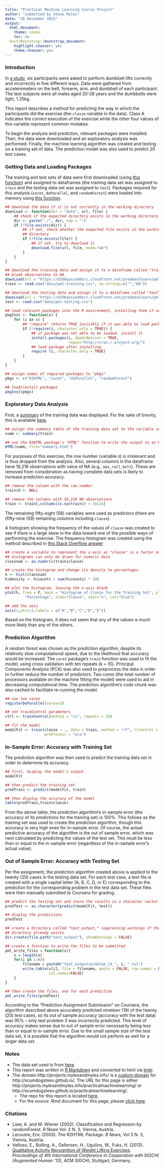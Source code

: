 ```yaml
---
title: "Practical Machine Learning Course Project"
author: "submitted by Steve Myles"
date: "26 December 2015"
output:
  html_document:
    theme: cosmo
    toc: no
  knitrBootstrap::bootstrap_document:
    highlight.chooser: yes
    theme.chooser: yes
---
```


### Introduction

In [a study][link], six participants were asked to perform dumbbell lifts 
correctly and incorrectly in five different ways.  Data were gathered from 
accelerometers on the belt, forearm, arm, and dumbbell of each participant.  The
test subjects were all males aged 20-28 years and the dumbbells were light, 
1.25kg.

This report describes a method for predicting the way in which the participants
did the exercise (the `classe` variable in the data).  Class A indicates the 
correct execution of the exercise while the other four values of this variable
represent common mistakes.

To begin the analysis and prediction, relevant packages were installed.  Then, 
the data were downloaded and an exploratory analysis was performed.  Finally, 
the machine learning algorithm was created and testing on a training set of 
data.  The prediction model was also used to predict 20 test cases. 

### Getting Data and Loading Packages

The training and test sets of data were first downloaded (using 
[this function][downLoad]) and assigned to dataframes (the training data set was 
assigned to `train` and the testing data set was assigned to `test`).  Packages 
required for this analysis (`caret`, `doParallel`, and `randomForest`) were 
loaded into memory using [this function][pkgInst].

```r
## download the data if it is not currently in the working directory
downLoad <- function(dir = "data", url, file) {
    ## check if the expected directory exists in the working directory.
    dir <- paste("./", dir, sep = "")
    if (!file.exists(dir)) {
        ## if not, check whether the expected file exists in the working 
        ## directory
        if (!file.exists(file)) {
            ## if not, try to download it
            download.file(url, file, mode="wb")
        }
    }
}

## download the training data and assign it to a dataframe called "train," converting
## blank observations to NA
downLoad(url = "https://d396qusza40orc.cloudfront.net/predmachlearn/pml-training.csv")
train <- read.csv("data/pml-training.csv", na.strings=c("","NA"))

## download the testing data and assign it to a dataframe called "test"
downLoad(url = "https://d396qusza40orc.cloudfront.net/predmachlearn/pml-testing.csv")
test <- read.csv("data/pml-testing.csv")

## load relevant packages into the R environment, installing them if necessary
pkgInst <- function(x) {
    for (i in x) {
        ## "require" returns TRUE invisibly if it was able to load package
        if (!require(i, character.only = TRUE)) {
            ## if package was not able to be loaded, install it
            install.packages(i, dependencies = TRUE, 
                             repos="http://cran.r-project.org/")
            ## load package after installing
            require (i, character.only = TRUE)
        }
    }
}

## assign names of required packages to "pkgs"
pkgs <- c("R2HTML", "caret", "doParallel", "randomForest")

## load/install packages
pkgInst(pkgs)
```

### Exploratory Data Analysis

First, a [summary][summary] of the training data was displayed.  For the 
sake of brevity, this is available [here][summary].

```r
## assign the summary table of the training data set to the variable summ
summ <- summary(train)

## use the R2HTML package's "HTML" function to write the output to an html file
HTML(summ, file="summary.html")
```

For purposes of this exercise, the row number (variable `X`) is irrelevant and 
is thus dropped from the analysis.  Also, several columns in the dataframe have 
19,216 observations with value of NA (e.g., `max_roll_belt`).  These are removed 
from consideration as having complete data sets is likely to increase prediction 
accuracy.

```r
## remove the column with the row number
train$X <- NULL

## remove the columns with 19,216 NA observations
train <- train[,colSums(is.na(train)) < 19216]
```

The remaining fifty-eight (58) variables were used as predictors (there are
(fifty-nine (59) remaining columns including `classe`).

A histogram showing the frequency of the values of `classe` was created to 
see if there is a large skew in the data toward one of the possible ways of
performing the exercise.  The frequency histogram was created using the method
described in [this Stack Overflow answer][soanswer]

```r
## create a variable to represent the x-axis as "classe" is a factor and
## histograms can only be drawn for numeric data
classnum <- as.numeric(train$classe)

## create the histogram and change its density to percentages
h <- hist(classnum)
h$density <- h$counts / sum(h$counts) * 100
```
```r
## plot the histogram, leaving the x-axis blank
plot(h, freq = F, main = "Histogram of Classe for the Training Set", ylab = 
         "Percentage", xlab="Classe", xaxt="n", col="blue")

## add the axis
axis(1,at=1:5,labels = c("A","B","C","D","E"))
```

Based on the histogram, it does not seem that any of the values is much more
likely than any of the others.

### Prediction Algorithm

A random forest was chosen as the prediction algorithm, despite its relatively 
slow computational speed, due to the likelihood that accuracy would be 
increased.  The `caret` package's `train` function was used to fit the model, 
using cross validation with ten repeats (k = 10).  Principal Components Analysis 
(PCA) was also used to preprocess the data in order to further reduce the number 
of predictors.  Two cores (the total number of processors available on the 
machine fitting the model) were used to aid in decreasing computational time. 
The prediction algorithm's code chunk was also cached to facilitate re-running 
the model.

```r
## use two cores
registerDoParallel(cores=2)

## set trainControl parameters
ctrl <- trainControl(method = "cv", repeats = 10)

## fit the model
modelFit <- train(classe ~ ., data = train, method = "rf", trControl = ctrl, 
                  preProcess = "pca")
```

### In-Sample Error:  Accuracy with Training Set

The prediction algorithm was then used to predict the training data set in order
to determine its accuracy.

```r
## first, display the model's output
modelFit

## then predict the training set
predTrain <- predict(modelFit, train)

## then display the accuracy of the model
table(predTrain,train$classe)
```

From the above table, the prediction algorithm's in-sample error (the accuracy 
of its predictions for the training set) is 100%.  This follows as the training 
set was used to create the prediction algorithm, though this accuracy is very 
high even for in-sample error.  Of course, the actual predictive accuracy of the 
algorithm is the out of sample error, which was next calculated by predicting 
the values of the test set.  This must be less than or equal to the in-sample 
error (regardless of the in-sample error's actual value).

### Out of Sample Error:  Accuracy with Testing Set

Per the assignment, the prediction algorithm created above is applied to the 
twenty (20) cases in the testing data set.  For each test case, a text file is 
created with a single capital letter (A, B, C, D, or E) corresponding to the 
prediction for the corresponding problem in the test data set. These files were
then manually submitted to Coursera for grading.

```r
## predict the testing set and store the results in a character vector
predTest <- as.character(predict(modelFit, test))

## display the predictions
predTest

## create a directory called "test_output," suppressing warnings if the 
## directory already exists
dir.create(file.path("test_output"), showWarnings = FALSE)

## create a function to write the files to be submitted
pml_write_files = function(x){
    n = length(x)
    for(i in 1:n){
        filename = paste0("test_output/problem_id_", i, ".txt")
        write.table(x[i], file = filename, quote = FALSE, row.names = FALSE, 
                    col.names=FALSE)
    }
}

## then create the files, one for each prediction
pml_write_files(predTest)
```

According to the "Prediction Assignment Submission" on Coursera, the algorithm 
described above accurately predicted nineteen (19) of the twenty (20) test 
cases, so its out of sample accuracy (accuracy with the test data) was 95% -- 
only test problem 3 was incorrectly predicted.  This level of accuracy makes 
sense due to out of sample error necessarily being less than or equal to 
in-sample error.  Due to the small sample size of the test data set, it is 
possible that the algorithm would not perform as well for a larger data set.

### Notes

* The data set used is from [here][link].
* This report was written in [R Markdown][rmd] and converted to html via 
  [knitr][knitr].
* The domain http://projects.mylesandmyles.info/ is a [custom domain][custom] 
  for http://scumdogsteev.github.io/.  The URL for this page is either 
  http://projects.mylesandmyles.info/practicalmachinelearning/
  or http://scumdogsteev.github.io/practicalmachinelearning/.
    * The repo for this report is located [here][repo].
    * For the source .Rmd document for this page, please [click here][src].

### Citations
* Liaw, A. and M. Wiener (2002). Classification and Regression by randomForest. 
  *R News* Vol. 2 N. 3, Vienna, Austria.
* Lecoutre, Eric (2003). The R2HTML Package. *R News*, Vol 3 N. 3, Vienna, 
  Austria.
* Velloso, E., Bulling, A., Gellersen, H., Ugulino, W., Fuks, H. (2013). 
  [Qualitative Activity Recognition of Weight Lifting Exercises][citation].  
  *Proceedings of 4th International Conference in Cooperation with SIGCHI 
  (Augmented Human '13)*, ACM SIGCHI, Stuttgart, Germany.

[downLoad]: http://projects.mylesandmyles.info/R-functions-and-such/download_and_unzip/download_and_unzip.html
[pkgInst]: http://projects.mylesandmyles.info/R-functions-and-such/pkgInst/pkgInst.html
[summary]: summary.html
[soanswer]: http://stackoverflow.com/a/9122859
[link]: http://groupware.les.inf.puc-rio.br/har
[rmd]: http://rmarkdown.rstudio.com/
[knitr]: http://knitr.com/
[custom]: https://help.github.com/articles/setting-up-a-custom-domain-with-github-pages/
[repo]: https://github.com/scumdogsteev/practicalmachinelearning
[src]: https://github.com/scumdogsteev/practicalmachinelearning/blob/gh-pages/index.Rmd
[citation]: http://groupware.les.inf.puc-rio.br/work.jsf?p1=11201
